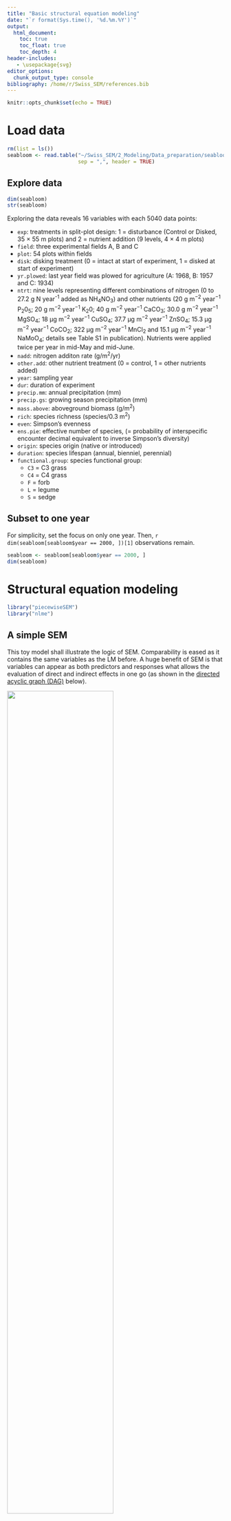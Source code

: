 ```yaml
---
title: "Basic structural equation modeling"
date: "`r format(Sys.time(), '%d.%m.%Y')`"
output:
  html_document:
    toc: true
    toc_float: true
    toc_depth: 4
header-includes:
   - \usepackage{svg}
editor_options:
  chunk_output_type: console
bibliography: /home/r/Swiss_SEM/references.bib
---
```



```r
knitr::opts_chunk$set(echo = TRUE)
```


# Load data
```r
rm(list = ls())
seabloom <- read.table("~/Swiss_SEM/2_Modeling/Data_preparation/seabloom-2020-ele-dryad-data/cdr-e001-e002-output-data.csv",
                       sep = ",", header = TRUE)
```


## Explore data
```r
dim(seabloom)
str(seabloom)
```

Exploring the data reveals 16 variables with each 5040 data points:

* `exp`: treatments in split-plot design: 1 = disturbance (Control or Disked, 35 × 55 m plots) and 2 = nutrient addition (9 levels, 4 × 4 m plots)
* `field`: three experimental fields A, B and C
* `plot`: 54 plots within fields
* `disk`: disking treatment (0 = intact at start of experiment, 1 = disked at start of experiment)
* `yr.plowed`: last year field was plowed for agriculture (A: 1968, B: 1957 and C: 1934)
* `ntrt`: nine levels representing different combinations of nitrogen (0 to 27.2 g N year^-1^ added as NH~4~NO~3~) and other nutrients (20 g m^−2^ year^−1^ P~2~0~5~; 20 g m^−2^ year^−1^ K~2~0; 40 g m^−2^ year^−1^ CaCO~3~; 30.0 g m^−2^ year^−1^ MgSO~4~; 18 μg m^−2^ year^−1^ CuSO~4~; 37.7 μg m^−2^ year^−1^ ZnSO~4~; 15.3 μg m^−2^ year^−1^ CoCO~2~; 322 μg m^−2^ year^−1^ MnCl~2~ and 15.1 μg m^−2^ year^−1^ NaMoO~4~; details see Table S1 in publication). Nutrients were applied twice per year in mid-May and mid-June.
- `nadd`: nitrogen additon rate (g/m^2^/yr)
- `other.add`: other nutrient treatment (0 = control, 1 = other nutrients added)
- `year`: sampling year
- `dur`: duration of experiment
- `precip.mm`: annual precipitation (mm)
- `precip.gs`: growing season precipitation (mm)
- `mass.above`: aboveground biomass (g/m^2^)
- `rich`: species richness (species/0.3 m^2^)
- `even`: Simpson's evenness
- `ens.pie`: effective number of species, (= probability of interspecific encounter	decimal	equivalent to inverse Simpson's diversity)
- `origin`: species origin (native or introduced)
- `duration`: species lifespan (annual, bienniel, perennial)
- `functional.group`: species functional group:
  + `C3` = C3 grass
  + `C4` = C4 grass
  + `F` = forb
  + `L` = legume
  + `S` = sedge



## Subset to one year
For simplicity, set the focus on only one year.
Then, `r dim(seabloom[seabloom$year == 2000, ])[1]` observations remain.

```r
seabloom <- seabloom[seabloom$year == 2000, ]
dim(seabloom)
```




# Structural equation modeling
```r
library("piecewiseSEM")
library("nlme")
```


## A simple SEM
This toy model shall illustrate the logic of SEM. Comparability is eased as it contains the same variables as the LM before.
A huge benefit of SEM is that variables can appear as both predictors and responses what allows the evaluation of direct and indirect effects in one go (as shown in the [directed acyclic graph (DAG)](https://en.wikipedia.org/wiki/Directed_acyclic_graph) below).


![](Figures/SimpleSEM_workshop.svg){width=70%}


Let's encode the same model with the package [`piecewiseSEM`](https://cran.r-project.org/web/packages/piecewiseSEM/vignettes/piecewiseSEM.html) with which it is possible to include random factors into the model.
First, take a look at the model without random terms.
In `piecewiseSEM`, a model is specified as a list of linear models (`lm`) that each represent one response variables with its incoming paths. 


```r
PsimpleList <- list(lm(mass.above ~ rich + even + nadd + disk, seabloom),
                    lm(rich ~ nadd, seabloom),
                    lm(even ~ nadd, seabloom),
                    even %~~% rich)

Psimple <- as.psem(PsimpleList)
summary(Psimple, .progressBar = FALSE)
```

Evaluating the same SEM as before, we gain a decent model fit as **????**.



## Complex sampling structure
Often, we encounter more complex sampling or experimental schemes, e.g. the data is nested within sites or contains groups such as sexes or lifestages.
As a result, the data violate the principle of being [*i.i.d.*](https://en.wikipedia.org/wiki/Independent_and_identically_distributed_random_variables) (independent and identically distributed).
Thus, it is necessary to account for this structure in the data in the model.


The data was collected in plots nested within fields, which adds a block effect to its structure. We will include this block effect now as a random term.

```r
PsimpleRandomList <- list(lme(mass.above ~ rich + even + nadd + disk,
                              random = ~ 1|field, seabloom),
                          lme(rich ~ nadd, random = ~ 1|field, seabloom),
                          lme(even ~ nadd, random = ~ 1|field, seabloom),
                          even %~~% rich)

PsimpleRandom <- as.psem(PsimpleRandomList)
summary(PsimpleRandom, .progressBar = FALSE)
```

Now, the effect of richness on biomass lost its statistical significance.



## Saturated model
A saturated model includes all possible paths. As a result, there are no degrees of freedom left and it is impossible to estimate the model fit...

![](Figures/FullSEM.svg){width=70%}


```r
PsaturList <- list(lme(mass.above ~ rich + even + nadd + disk,
                       random = ~ 1|field, seabloom),
                   lme(rich ~ nadd + disk, random = ~ 1|field, seabloom),
                   lme(even ~ nadd + disk, random = ~ 1|field, seabloom),
                   even %~~% rich)

Psatur <- as.psem(PsaturList)
summary(Psatur, .progressBar = FALSE)
```




# References

